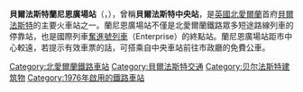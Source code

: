 {{unreferenced|time=2015-01-11T03:39:35+00:00}}
{{Infobox station
| name = 蘭尼恩廣場
| native_name = Lanyon Place
| native_name_lang = 
| cta_header = 
| symbol = rail
| symbol2 = 
| symbol_location = ni
| symbol_location2 = 
| type = 
| style = 
| style2 = 
| image = Belfast(1).jpg
| image_size = 
| image_caption = 2018年改名為蘭尼恩廣場站以前東橋街的車站。
| alt = 
| hangul = 
| hanja = 
| rr = 
| mr = 
| other_name = 貝爾法斯特中央
| address = [[貝爾法斯特|貝爾法斯特]]東橋街
| borough = 
| country = 英國[[北愛爾蘭|北愛爾蘭]]
| coordinates = {{coord|54.5953|-5.9172|region:GB|display=inline,title}}
| gridref = 
| elevation = 
| line = 
| connections = 
| distance = 
| structure = 地面
| platform = 4個
| levels = 
| tracks = 
| gates = 
| bus_stands = 
| bus_operators = 
| routes = 
| parking = 
| bicycle = 
| travelcentre = 
| baggage_check = 
| disabled = 
| facilities = 
| original = 
| pregroup = 
| postgroup = 
| prenational = 
| start = 
| end = 
| starting = 
| ending = 
| years = 1976年
| events = 以貝爾法斯特中央啟用
| years1 = 2003年
| events1 = 翻新
| years2 = 2018年
| events2 = 改名蘭尼恩廣場
| years3 = 
| events3 = 
| years4 = 
| events4 = 
| years5 = 
| events5 = 
| years6 = 
| events6 = 
| years7 = 
| events7 = 
| years8 = 
| events8 = 
| years9 = 
| events9 = 
| years10 = 
| events10 = 
| years11 = 
| events11 = 
| opened = 
| closed = 
| rebuilt = 
| architect = 
| electrified = 
| ADA = 
| code = 
| iata = 
| owned = [[北愛爾蘭鐵路|北愛爾蘭鐵路]]
| operator = [[北愛爾蘭鐵路|北愛爾蘭鐵路]]
| local_authority = [[Belfast_City_Council|Belfast City]]
| zone = 
| smartcardname = 
| smartcardstatus = 
| former = 
| passengers = 
| pass_year = 
| pass_percent = 
| pass_system = 
| mpassengers = 
| usage2002_2003 = 
| lowusage2002_2003 = 
| usage2003_2004 = 
| lowusage2003_2004 = 
| usage2004_2005 = 
| lowusage2004_2005 = 
| usage2005_2006 = 
| lowusage2005_2006 = 
| usage2006_2007 = 
| lowusage2006_2007 = 
| usage2007_2008 = 
| lowusage2007_2008 = 
| usage2008_2009 = 
| lowusage2008_2009 = 
| usage2009_2010 = 
| lowusage2009_2010 = 
| usage2010_2011 = 
| lowusage2010_2011 = 
| usage2011_2012 = 
| lowusage2011_2012 = 
| usage2012_2013 = 
| lowusage2012_2013 = 
| usage2013_2014 = 
| lowusage2013_2014 = 
| services = 
| map_locator = 
| route_map = 
| map_state = 
| embedded = 
}}
'''貝爾法斯特蘭尼恩廣場站'''（{{lang-en|Belfast Lanyon Place railway station}}，{{lang-ga|Stáisiún an Láir Béal Feirste}}），曾稱'''貝爾法斯特中央站'''，是[[英國|英國]][[北愛爾蘭|北愛爾蘭]]首府[[貝爾法斯特|貝爾法斯特]]的主要火車站之一。蘭尼恩廣場站不僅是北愛爾蘭鐵路眾多短途路線列車的停靠站，也是國際列車[[奮進號列車|奮進號列車]]（Enterprise）的終點站。蘭尼恩廣場站距市中心較遠，若提示有效車票的話，可搭乘自中央車站前往市政廳的免費公車。
{{Commons category|Belfast Central railway station}}
[[Category:北愛爾蘭鐵路車站|Category:北愛爾蘭鐵路車站]]
[[Category:貝爾法斯特交通|Category:貝爾法斯特交通]]
[[Category:贝尔法斯特建筑物|Category:贝尔法斯特建筑物]]
[[Category:1976年啟用的鐵路車站|Category:1976年啟用的鐵路車站]]